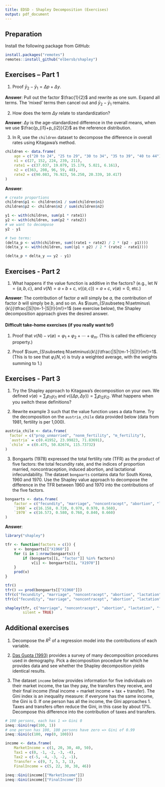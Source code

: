 ```yaml
---
title: EDSD - Shapley Decomposition (Exercises)
output: pdf_document
---
```


## Preparation
 
Install the following package from GitHub:

```r
install.packages("remotes")
remotes::install_github("elbersb/shapley")
```

## Exercises – Part 1

1. Proof $\bar{y}_{2}-\bar{y}_{1}=\Delta p+\Delta y$.

**Answer**: Pull out the factor $\frac{1}{2}$ and rewrite as one sum. Expand all terms. The 'mixed'
terms then cancel out and $\bar{y}_{2}-\bar{y}_{1}$ remains.

2. How does the term $\Delta y$ relate to standardization?

**Answer**: $\Delta y$ is the age-standardized difference in the overall means, when
we use $\frac{p_{i1}+p_{i2}}{2}$ as the reference distribution.

3. In R, use the `children` dataset to decompose the difference in overall rates using Kitagawa's method.

```r
children <- data.frame(
    age = c("20 to 24", "25 to 29", "30 to 34", "35 to 39", "40 to 44"),
    n1 = c(27, 152, 224, 239, 211),
    rate1 = c(37.037, 19.079, 15.179, 5.021, 6.161),
    n2 = c(363, 208, 96, 59, 48),
    rate2 = c(90.083, 76.923, 56.250, 20.339, 10.417)
)
```

**Answer**: 

```r
# create proportions
children$p1 <- children$n1 / sum(children$n1)
children$p2 <- children$n2 / sum(children$n2)

y1 <- with(children, sum(p1 * rate1))
y2 <- with(children, sum(p2 * rate2))
# we want to decompose
y2 - y1

# two terms:
(delta_p <- with(children, sum((rate1 + rate2) / 2 * (p2 - p1))))
(delta_y <- with(children, sum((p1 + p2) / 2 * (rate2 - rate1))))

(delta_p + delta_y == y2 - y1)
```


## Exercises - Part 2

1. What happens if the value function is additive in the factors?
   (e.g., let $N=\{a,b,c\}$, and $v(N)=a+b+c$, $v(\{a,c\})=a+c$, $v({\emptyset})=0$, etc.)

**Answer**: The contribution of factor *a* will simply be $a$, the contribution of factor *b* will simply be $b$, and so on. As $\sum_{S\subseteq N\setminus\{k\}}\tfrac{|S|!(m-1-|S|)!}{m!}=1$ (see exercise below), the Shapley decomposition approach gives the desired answer.

#### Difficult take-home exercises (if you really want to!)

1. Proof that $v(N)-v(\emptyset)=\varphi_{1}+\varphi_{2}+\cdots+\varphi_{m}$. (This is called the efficiency property.)

2. Proof $\sum_{S\subseteq N\setminus\{k\}}\tfrac{|S|!(m-1-|S|)!}{m!}=1$. (This is to see that $\varphi_{i}(N,v)$ is truly a weighted average, with the weights summing to 1.)

## Exercises - Part 3

1. Try the Shapley approach to Kitagawa's decomposition on your own. We defined $v(\emptyset)=\sum_{i}p_{i1}y_{i1}$ and $v(\{\Delta p,\Delta y\})=\sum_{i}p_{i2}y_{i2}$. What happens when you switch these definitions?

2. Rewrite example 3 such that the value function uses a data frame. Try the decomposition on the `austria_chile` data provided below (data from 1981, fertility is per 1,000).

```r
austria_chile <- data.frame(
  factor = c("prop_unmarried", "nonm_fertility", "m_fertility"),
  `austria` = c(0.41952, 23.99823, 71.83691),
  `chile` = c(0.475, 50.82674, 115.73732)
)
```

3. Bongaarts (1978) expressed the total fertility rate (TFR) as the product of five factors: the total fecundity rate,
and the indices of proportion married, noncontraception, induced abortion, and lactational infecundability.
The dataset `bongaarts` contains data for South Korea, 1960 and 1970. Use the Shapley value approach to decompose the difference
in the TFR between 1960 and 1970 into the contributions of the five factors.

```r
bongaarts <- data.frame(
    factor = c("fecundity", "marriage", "noncontracept", "abortion", "lactation"),
    `1960` = c(16.158, 0.720, 0.970, 0.970, 0.560),
    `1970` = c(16.573, 0.580, 0.760, 0.840, 0.660)
)
```

**Answer**: 

```r
library("shapley")

tfr <- function(factors = c()) { 
	v <- bongaarts[["X1960"]] 
	for (i in 1:nrow(bongaarts)) { 
		if (bongaarts[[i, "factor"]] %in% factors) 
			v[i] <- bongaarts[[i, "X1970"]] 
	} 
	prod(v) 
} 

tfr() 
tfr() == prod(bongaarts[["X1960"]])
tfr(c("fecundity", "marriage", "noncontracept", "abortion", "lactation")) 
tfr(c("fecundity", "marriage", "noncontracept", "abortion", "lactation")) == prod(bongaarts[["X1970"]])

shapley(tfr, c("marriage", "noncontracept", "abortion", "lactation", "fecundity"), 
        silent = TRUE) 
```

## Additional exercises

1. Decompose the $R^2$ of a regression model into the contributions of each variable.

2. [Das Gupta (1993)](https://www2.census.gov/library/publications/1993/demographics/p23-186.pdf) provides a
   survey of many decomposition procedures used in demography. Pick a decomposition procedure for which he provides
   data and see whether the Shapley decomposition yields identical results.

3. The dataset `income` below provides information for five individuals on their market income,
   the tax they pay, the transfers they receive, and their final income (final income = market income + tax + transfer).
   The Gini index is an inequality measure: if everyone has the same income, the Gini is 0. If one person has all the income,
   the Gini approaches 1. Taxes and transfers often reduce the Gini, in this case by about 17%. 
   Decompose this difference into the contribution of taxes and transfers.

```r
# 100 persons, each has 1 => Gini 0
ineq::Gini(rep(100, 1))
# one person has 100, 100 persons have zero => Gini of 0.99
ineq::Gini(c(100, rep(0, 100)))

income <- data.frame(
	MarketIncome = c(1, 20, 30, 40, 50), 
	Tax1 = c(0, -1, -2, -3, -4), 
	Tax2 = c(-5, -4, -3, -2, -1),
	Transfer = c(9, 7, 5, 3, 1), 
	FinalIncome = c(5, 22, 30, 38, 46)) 
	
ineq::Gini(income[["MarketIncome"]])
ineq::Gini(income[["FinalIncome"]])
```
